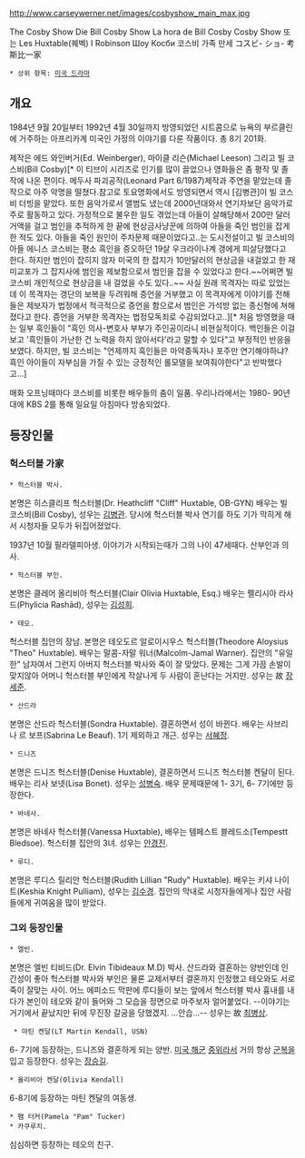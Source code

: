 http://www.carseywerner.net/images/cosbyshow_main_max.jpg

The Cosby Show
Die Bill Cosby Show
La hora de Bill Cosby 
Cosby Show 또는 Les Huxtable(퀘벡)
I Robinson
Шоу Косби
코스비 가족 만세
コスビ- ショ-
考斯比一家

 * 상위 항목: [[미국 드라마]]


== 개요 ==
1984년 9월 20일부터 1992년 4월 30일까지 방영되었던 시트콤으로 뉴욕의 부르클린에 거주하는 아프리카계 미국인 가정의 이야기를 다룬 작품이다.
총 8기 201화.

제작은 에드 와인버거(Ed. Weinberger), 마이클 리슨(Michael Leeson) 그리고 빌 코스비(Bill Cosby)[* 이 티브이 시리즈로 인기를 많이 끌었으나 영화들은 좀 평작 및 졸작에 나온 편이다. 메두사 파괴공작(Leonard Part 6/1987)제작과 주연을 맡았는데 졸작으로 아주 악명을 떨쳤다.참고로 토요명화에서도 방영되면서 역시 [김병관]이 빌 코스비 더빙을 맡았다. 또한 음악가로서 앨범도 냈는데 2000년대와서 연기자보단 음악가로 주로 활동하고 있다. 가정적으로 불우한 일도 겪었는데 아들이 살해당해서 200만 달러 거액을 걸고 범인을 추적하게 한 끝에 현상금사냥꾼에 의하여 아들을 죽인 범인을 잡게 한 적도 있다. 아들을 죽인 원인이 주차문제 때문이었다고..는 도시전설이고 빌 코스비의 아들 에니스 코스비는 평소 흑인을 증오하던 19살 우크라이나계 갱에게 피살당했다고 한다. 하지만 범인이 잡히지 않자 미국의 한 잡지가 10만달러의 현상금을 내걸었고 한 재미교포가 그 잡지사에 범인을 제보함으로서 범인을 잡을 수 있었다고 한다.~~어쩌면 빌 코스비 개인적으로 현상금을 내 걸었을 수도 있다..~~ 사실 원래 목격자는 따로 있었는데 이 목격자는 갱단의 보복을 두려워해 증언을 거부했고 이 목격자에게 이야기를 전해들은 제보자가 법정에서 적극적으로 증언을 함으로서 범인은 가석방 없는 종신형에 쳐해졌다고 한다. 증언을 거부한 목격자는 법정모독죄로 수감되었다고..][* 처음 방영했을 때는 일부 흑인들이 "흑인 의사-변호사 부부가 주인공이라니 비현실적이다. 백인들은 이걸 보고 '흑인들이 가난한 건 노력을 하지 않아서다'라고 말할 수 있다"고 부정적인 반응을 보였다. 하지만, 빌 코스비는 "언제까지 흑인들은 마약중독자나 포주만 연기해야하냐? 흑인 아이들이 자부심을 가질 수 있는 긍정적인 롤모델을 보여줘야한다"고 반박했다고...]

매화 오프닝때마다 코스비를 비롯한 배우들의 춤이 일품.
우리나라에서는 1980- 90년대에 KBS 2를 통해 일요일 아침마다 방송되었다.

== 등장인물 ==
=== 헉스터블 가家 ===

 * 헉스터블 박사.
본명은 히스클리프 헉스터블(Dr. Heathcliff "Cliff" Huxtable, OB-GYN)
배우는 빌 코스비(Bill Cosby), 성우는 [[김병관]].
당시에 헉스터블 박사 연기를 하도 기가 막히게 해서 시청자들 모두가 뒤집어졌었다.

1937년 10월 필라델피아생. 이야기가 시작되는때가 그의 나이 47세때다.
산부인과 의사.

 * 헉스터블 부인.
본명은 클레어 올리비아 헉스터블(Clair Olivia Huxtable, Esq.)
배우는 펠리시아 라사드(Phylicia Rashād), 성우는 [[김성희]].

 * 테오.
헉스터블 집안의 장남. 본명은 테오도르 알로이시우스 헉스터블(Theodore Aloysius "Theo" Huxtable). 
배우는 말콤-자말 워너(Malcolm-Jamal Warner).
집안의 "유일한" 남자여서 그런지 아버지 헉스터블 박사와 죽이 잘 맞았다. 문제는 그게 가끔 손발이 맞지않아 어머니 헉스터블 부인에게 작살나게 두 사람이 혼난다는 거지만. 성우는 故 [[장세준]].

 * 산드라
본명은 산드라 헉스터블(Sondra Huxtable). 결혼하면서 성이 바뀐다.
배우는 사브리나 르 보프(Sabrina Le Beauf). 1기 제외하고 개근.
성우는 [[서혜정]].

 * 드니즈
본명은 드니즈 헉스터블(Denise Huxtable), 결혼하면서 드니즈 헉스터블 켄달이 된다. 배우는 리사 보넷(Lisa Bonet). 성우는 [[성병숙]].
배우 문제때문에 1- 3기, 6- 7기에만 등장한다.

 * 바네사.
본명은 바네사 헉스터블(Vanessa Huxtable), 배우는 템페스트 블레드소(Tempestt Bledsoe).
헉스터블 집안의 3녀. 성우는 [[안경진]].

 * 루디.
본명은 루디스 릴리안 헉스터블(Rudith Lillian "Rudy" Huxtable).
배우는 키샤 나이트(Keshia Knight Pulliam), 성우는 [[김수경]].
집안의 막내로 시청자들에게나 집안 사람들에게 귀여움을 많이 받았다.

 
=== 그외 등장인물 ===

 * 엘빈.
본명은 엘빈 티비드(Dr. Elvin Tibideaux M.D) 박사.
산드라와 결혼하는 양반인데 인간성이 좋아 헉스터블 박사와 부인은 물론 교제서부터 결혼까지 인정했고 테오와도 서로 죽이 잘맞는 사이.
어느 에피소드 막판에 루디들이 보는 앞에서 헉스터블 박사 흉내를 내다가 본인이 테오와 같이 들어와 그 모습을 정면으로 마주보자 얼어붙었다. --이야기는 거기에서 끝났지만 뒤에 무진장 갈굼을 당했겠지. ...안습...--
성우는 故 [[최병상]].
 
  * 마틴 켄달(LT Martin Kendall, USN)
6- 7기에 등장하는, 드니즈와 결혼하게 되는 양반. [[미국 해군]] [[중위]]라서 거의 항상 [[군복]]을 입고 등장한다.
성우는 [[장승길]].

 * 올리비아 켄달(Olivia Kendall)
6-8기에 등장하는 마틴 켄달의 여동생.

 * 팸 터커(Pamela "Pam" Tucker)
 * 카쿠루치.
심심하면 등장하는 테오의 친구. 
